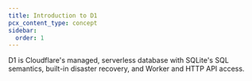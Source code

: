 ```yaml
---
title: Introduction to D1
pcx_content_type: concept
sidebar:
  order: 1
---
```


D1 is Cloudflare's managed, serverless database with SQLite's SQL semantics, built-in disaster recovery, and Worker and HTTP API access.

